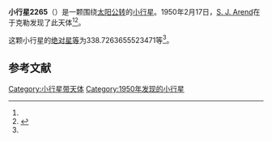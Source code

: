 {{Infobox planet
| bgcolour = #FFFFC0
| name = 2265 Verbaandert
| symbol = 
| image = 
| caption = 
| discovery = yes
| discovery_ref = 
| discoverer = [[S._J._Arend|S. J. Arend]]
| discovery_site = [[于克勒|于克勒]] 
| discovered = 1950年2月17日
| designations = yes
| mp_name = 
| named_after = 
| alt_names = 1950 DB/ 1971 BZ1
| mp_category = [[主带小行星|主带小行星]]
| orbit_ref = <ref name="a">[http://ssd.jpl.nasa.gov/sbdb.cgi?sstr=2265 2265 Verbaandert] {{Wayback|url=http://ssd.jpl.nasa.gov/sbdb.cgi?sstr=2265 |date=20200820011148 }}，小行星數據庫瀏覽器（JPL Small-Body Database Browser）－[[美国国家航空航天局|美国国家航空航天局]]喷气推进实验室</ref>
| epoch = 2456400.5 (2013年4月18日更新)
| aphelion = {{convert|3.168515277580113|AU|km|3|abbr=on|lk=out}}
| perihelion = {{convert|2.067576558598784|AU|km|3|abbr=on}}
| semimajor = {{convert|2.618045918089449|AU|km|3|abbr=on}}
| eccentricity = 0.210259627
| period = 1547.263626 [[日|日]]<br />4.24[[儒略年|儒略年]]
| avg_speed = 
| inclination = 19.80424626530718
| asc_node = 133.3148119560747
| mean_anomaly = 
| arg_peri = 338.7263655523471
| satellites = 
| physical_characteristics = yes
| dimensions = 
| mass = 
| density = 
| surface_grav = 
| escape_velocity = 
| sidereal_day = 
| axial_tilt = 
| pole_ecliptic_lat = 
| pole_ecliptic_lon = 
| albedo = 
| temperatures= 
| temp_name1 = 
| mean_temp_1 = 
| max_temp_1 = 
| temp_name2 = 
| max_temp_2 = 
| spectral_type = 
| abs_magnitude = 338.7263655523471
}}

'''小行星2265'''（{{lang-en|2265 Verbaandert}}）是一颗围绕[[太阳|太阳]][[公转|公转]]的[[小行星|小行星]]。1950年2月17日，[[S._J._Arend|S. J. Arend]]在于克勒发现了此天体<ref name="a" /><ref>{{cite news|title=小行星列表|url=http://cfa-www.harvard.edu/iau/lists/NumberedMPs.txt|accessdate=2013-07-08|newspaper=哈佛大学|archive-date=2008-05-17|archive-url=https://web.archive.org/web/20080517010638/http://cfa-www.harvard.edu/iau/lists/NumberedMPs.txt|dead-url=no}}</ref>。

这颗小行星的[[绝对星等|绝对星等]]为338.7263655523471等<ref name="a" />。

==参考文献==
{{reflist}}
{{Minor Planet Number|[[小行星2264|小行星2264]]|[[小行星2266|小行星2266]]}}

{{小天体}}

[[Category:小行星带天体|Category:小行星带天体]]
[[Category:1950年发现的小行星|Category:1950年发现的小行星]]

{{asteroid-stub}}